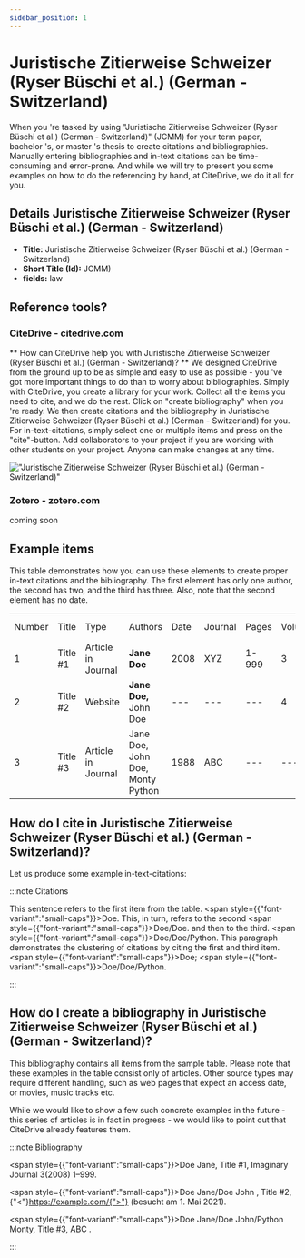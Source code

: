 ```yaml
---
sidebar_position: 1
---
```


# Juristische Zitierweise Schweizer (Ryser Büschi et al.) (German - Switzerland)

When you 're tasked by using "Juristische Zitierweise Schweizer (Ryser Büschi et al.) (German - Switzerland)" (JCMM) for your term paper, bachelor 's, or master 's thesis to create citations and bibliographies.
Manually entering bibliographies and in-text citations can be time-consuming and error-prone. And while we will try to present you some examples on how to do the referencing by hand, at CiteDrive, we do it all for you.

## Details  Juristische Zitierweise Schweizer (Ryser Büschi et al.) (German - Switzerland)
* **Title:** Juristische Zitierweise Schweizer (Ryser Büschi et al.) (German - Switzerland)
* **Short Title (Id):** JCMM)
* **fields:** law

## Reference tools?
### CiteDrive - citedrive.com
** How can CiteDrive help you with Juristische Zitierweise Schweizer (Ryser Büschi et al.) (German - Switzerland)? **
We designed CiteDrive from the ground up to be as simple and easy to use as possible - you 've got more important things to do than to worry about bibliographies. Simply with CiteDrive, you create a library for your work. Collect all the items you need to cite, and we do the rest. Click on "create bibliography" when you 're ready. We then create citations and the bibliography in Juristische Zitierweise Schweizer (Ryser Büschi et al.) (German - Switzerland) for you. For in-text-citations, simply select one or multiple items and press on the "cite"-button. Add collaborators to your project if you are working with other students on your project. Anyone can make changes at any time.


!["Juristische Zitierweise Schweizer (Ryser Büschi et al.) (German - Switzerland)"](images/juristische-zitierweise-schweizer-ryser-buschi-et-al-german--switzerland.svg "Choose Juristische Zitierweise Schweizer (Ryser Büschi et al.) (German - Switzerland) in the CiteDrive App")

### Zotero - zotero.com

coming soon

## Example items

This table demonstrates how you can use these elements to create proper in-text citations and the bibliography. The first element has only one author, the second has two, and the third has three. Also, note that the second element has no date.


<table>
  <tr>
   <td>Number
   </td>
   <td>Title
   </td>
   <td>Type
   </td>
   <td>Authors
   </td>
   <td>Date
   </td>
   <td>Journal
   </td>
   <td>Pages
   </td>
   <td>Volume
   </td>
   <td>Issue
   </td>
   <td>Access Date
   </td>
  </tr>
  <tr>
   <td>1
   </td>
   <td>Title #1
   </td>
   <td>Article in Journal
   </td>
   <td><strong>Jane Doe</strong>
   </td>
   <td>2008
   </td>
   <td>XYZ
   </td>
   <td>1-999
   </td>
   <td>3
   </td>
   <td>2
   </td>
   <td>--
   </td>
  </tr>
  <tr>
   <td>
2
   </td>
   <td>Title #2
   </td>
   <td>Website
   </td>
   <td><strong>Jane Doe, </strong>John Doe
   </td>
   <td>---
   </td>
   <td>---
   </td>
   <td>---
   </td>
   <td>4
   </td>
   <td>---
   </td>
   <td>2020-05-01
   </td>
  </tr>
  <tr>
   <td>3
   </td>
   <td>Title #3
   </td>
   <td>Article in Journal
   </td>
   <td>Jane Doe, John Doe, Monty Python
   </td>
   <td>1988
   </td>
   <td>ABC
   </td>
   <td>---
   </td>
   <td>---
   </td>
   <td>16
   </td>
   <td>---
   </td>
  </tr>
</table>



## How do I cite in  Juristische Zitierweise Schweizer (Ryser Büschi et al.) (German - Switzerland)?

Let us produce some example in-text-citations:

:::note Citations


This sentence refers to the first item from the table. <span style={{"font-variant":"small-caps"}}>Doe</span>. This, in turn, refers to the second <span style={{"font-variant":"small-caps"}}>Doe/Doe</span>.
and then to the third.  <span style={{"font-variant":"small-caps"}}>Doe/Doe/Python</span>.
This paragraph demonstrates the clustering of citations by citing the first and third item. <span style={{"font-variant":"small-caps"}}>Doe</span>; <span style={{"font-variant":"small-caps"}}>Doe/Doe/Python</span>.

:::

## How do I create a bibliography in Juristische Zitierweise Schweizer (Ryser Büschi et al.) (German - Switzerland)?

This bibliography contains all items from the sample table. Please note that these examples in the table consist only of articles. Other source types may require different handling, such as web pages that expect an access date, or movies, music tracks etc.

While we would like to show a few such concrete examples in the future - this series of articles is in fact in progress - we would like to point out that CiteDrive already features them.

:::note Bibliography

<span style={{"font-variant":"small-caps"}}>Doe Jane</span>, Title #1, Imaginary Journal  3(2008) 1–999.

<span style={{"font-variant":"small-caps"}}>Doe Jane/Doe John </span>, Title #2, {"<"}https://example.com/{">"}  (besucht am 1. Mai 2021).

<span style={{"font-variant":"small-caps"}}>Doe Jane/Doe John/Python Monty</span>, Title #3, ABC .



:::


        